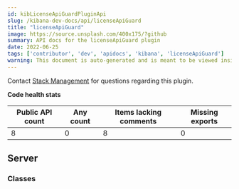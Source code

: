 ```yaml
---
id: kibLicenseApiGuardPluginApi
slug: /kibana-dev-docs/api/licenseApiGuard
title: "licenseApiGuard"
image: https://source.unsplash.com/400x175/?github
summary: API docs for the licenseApiGuard plugin
date: 2022-06-25
tags: ['contributor', 'dev', 'apidocs', 'kibana', 'licenseApiGuard']
warning: This document is auto-generated and is meant to be viewed inside our experimental, new docs system. Reach out in #docs-engineering for more info.
---
```




Contact [Stack Management](https://github.com/orgs/elastic/teams/kibana-stack-management) for questions regarding this plugin.

**Code health stats**

| Public API count  | Any count | Items lacking comments | Missing exports |
|-------------------|-----------|------------------------|-----------------|
| 8 | 0 | 8 | 0 |

## Server

### Classes
<DocDefinitionList data={licenseApiGuardObj.server.classes}/>

